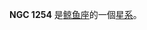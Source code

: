 {{NGCInfoBox|NGCID=NGC 1254|發現者=阿爾伯特·馬爾夫|發現日期=1864年9月9日|其他編號=MCG 0-9-33,ZWG 390.32|曆元=J2000.0|赤經=3時14分23.8秒
|赤緯=2°40'40"|星座=鲸鱼座|星體=星系|星等=14.3|表面亮度=13.7|藍等=15.3}}

'''NGC 1254''' 是[[鲸鱼座|鲸鱼座]]的一個[[星系|星系]]。

{{NGCReference|1254}}
{{Catalogs|NGC=1254}}

{{Galaxy-stub}}